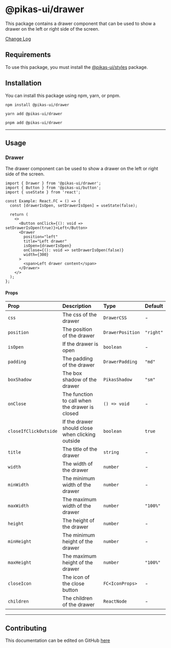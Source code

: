 

<NextSeo title="Drawer" />

# @pikas-ui/drawer

This package contains a drawer component that can be used to show a drawer on the left or right side of the screen.

<a href="https://github.com/Achaak/pikas/blob/main/packages/ui/drawer/CHANGELOG.md">
  Change Log
</a>

## Requirements

To use this package, you must install the <a href={stylesLink}>@pikas-ui/styles</a> package.

## Installation

You can install this package using npm, yarn, or pnpm.

```
npm install @pikas-ui/drawer
```

```
yarn add @pikas-ui/drawer
```

```
pnpm add @pikas-ui/drawer
```

---

## Usage

### Drawer

The drawer component can be used to show a drawer on the left or right side of the screen.

<DrawerExample />

```tsx
import { Drawer } from '@pikas-ui/drawer';
import { Button } from '@pikas-ui/button';
import { useState } from 'react';

const Example: React.FC = () => {
  const [drawerIsOpen, setDrawerIsOpen] = useState(false);

  return (
    <>
      <Button onClick={(): void => setDrawerIsOpen(true)}>Left</Button>
      <Drawer
        position="left"
        title="Left drawer"
        isOpen={drawerIsOpen}
        onClose={(): void => setDrawerIsOpen(false)}
        width={300}
      >
        <span>Left drawer content</span>
      </Drawer>
    </>
  );
};
```

#### Props

| Prop                  | Description                                      | Type             | Default         |
| :-------------------- | :----------------------------------------------- | :--------------- | :-------------- |
| `css`                 | The css of the drawer                            | `DrawerCSS`      | -               |
| `position`            | The position of the drawer                       | `DrawerPosition` | `"right"`       |
| `isOpen`              | If the drawer is open                            | `boolean`        | -               |
| `padding`             | The padding of the drawer                        | `DrawerPadding`  | `"md"`          |
| `boxShadow`           | The box shadow of the drawer                     | `PikasShadow`    | `"sm"` |
| `onClose`             | The function to call when the drawer is closed   | `() => void`     | -               |
| `closeIfClickOutside` | If the drawer should close when clicking outside | `boolean`        | `true`          |
| `title`               | The title of the drawer                          | `string`         | -               |
| `width`               | The width of the drawer                          | `number`         | -               |
| `minWidth`            | The minimum width of the drawer                  | `number`         | -               |
| `maxWidth`            | The maximum width of the drawer                  | `number`         | `"100%"`        |
| `height`              | The height of the drawer                         | `number`         | -               |
| `minHeight`           | The minimum height of the drawer                 | `number`         | -               |
| `maxHeight`           | The maximum height of the drawer                 | `number`         | `"100%"`        |
| `closeIcon`           | The icon of the close button                     | `FC<IconProps>`  | -               |
| `children`            | The children of the drawer                       | `ReactNode`      | -               |

---

## Contributing

This documentation can be edited on GitHub [here](https://github.com/Achaak/pikas/blob/main/apps/docs-ui/pages/components/drawer.mdx)
